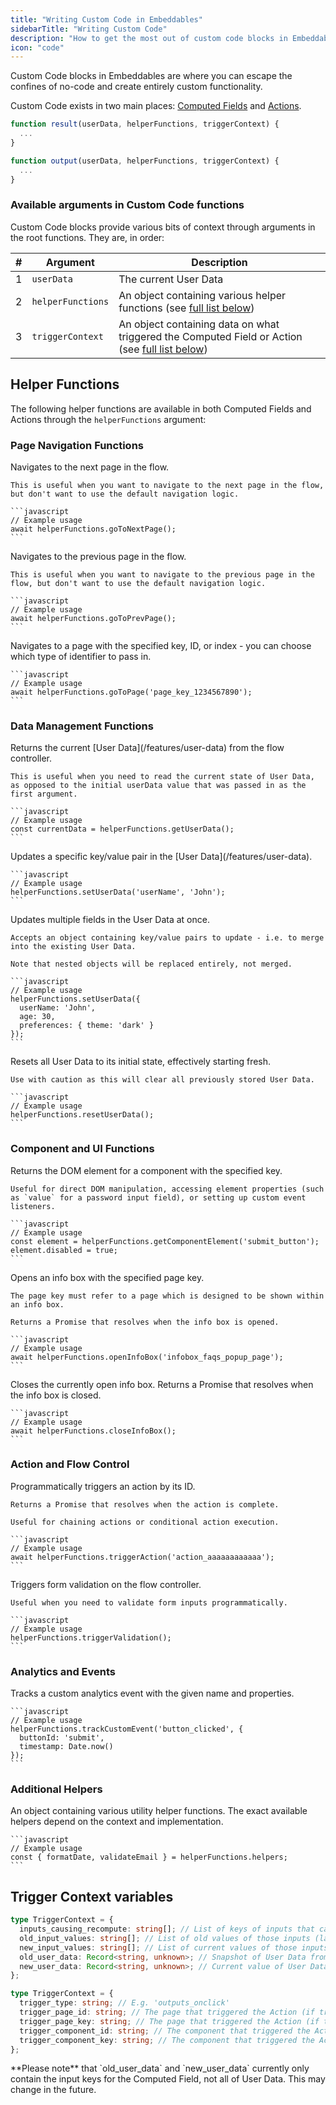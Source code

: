 ```yaml
---
title: "Writing Custom Code in Embeddables"
sidebarTitle: "Writing Custom Code"
description: "How to get the most out of custom code blocks in Embeddables"
icon: "code"
---
```


Custom Code blocks in Embeddables are where you can escape the confines of no-code and create entirely custom functionality.

Custom Code exists in two main places: [Computed Fields](#computed-fields) and [Actions](#actions).

<CodeGroup>

```javascript Example Computed Field
function result(userData, helperFunctions, triggerContext) {
  ...
}
```

```javascript Example Action
function output(userData, helperFunctions, triggerContext) {
  ...
}
```

</CodeGroup>


### Available arguments in Custom Code functions

Custom Code blocks provide various bits of context through arguments in the root functions. They are, in order:

| #   | Argument          | Description                                                                                                                  |
| --- | ----------------- | ---------------------------------------------------------------------------------------------------------------------------- |
| 1   | `userData`        | The current User Data                                                                                                        |
| 2   | `helperFunctions` | An object containing various helper functions (see [full list below](#available-helper-functions))                           |
| 3   | `triggerContext`  | An object containing data on what triggered the Computed Field or Action (see [full list below](#available-trigger-context)) |


## Helper Functions

The following helper functions are available in both Computed Fields and Actions through the `helperFunctions` argument:

### Page Navigation Functions

<AccordionGroup>
  <Accordion title="goToNextPage()">
    Navigates to the next page in the flow.
    
    This is useful when you want to navigate to the next page in the flow, but don't want to use the default navigation logic.
    
    ```javascript
    // Example usage
    await helperFunctions.goToNextPage();
    ```
  </Accordion>

  <Accordion title="goToPrevPage()">
    Navigates to the previous page in the flow.
    
    This is useful when you want to navigate to the previous page in the flow, but don't want to use the default navigation logic.
    
    ```javascript
    // Example usage
    await helperFunctions.goToPrevPage();
    ```
  </Accordion>

  <Accordion title="goToPage(pageKeyOrIdOrIndex: string | number)">
    Navigates to a page with the specified key, ID, or index - you can choose which type of identifier to pass in.
    
    ```javascript
    // Example usage
    await helperFunctions.goToPage('page_key_1234567890');  
    ```

  </Accordion>
</AccordionGroup>





### Data Management Functions
<AccordionGroup>
  <Accordion title="getUserData()">
    Returns the current [User Data](/features/user-data) from the flow controller.
    
    This is useful when you need to read the current state of User Data, as opposed to the initial userData value that was passed in as the first argument.

    ```javascript
    // Example usage
    const currentData = helperFunctions.getUserData();
    ```
  </Accordion>

  <Accordion title="setUserData(key: string, value: any)">
    Updates a specific key/value pair in the [User Data](/features/user-data).

    ```javascript
    // Example usage
    helperFunctions.setUserData('userName', 'John');
    ```
  </Accordion>

  <Accordion title="setUserData(updates: Record<string, unknown>)">
    Updates multiple fields in the User Data at once.
    
    Accepts an object containing key/value pairs to update - i.e. to merge into the existing User Data.
    
    Note that nested objects will be replaced entirely, not merged.

    ```javascript
    // Example usage
    helperFunctions.setUserData({
      userName: 'John',
      age: 30,
      preferences: { theme: 'dark' }
    });
    ```
  </Accordion>

  <Accordion title="resetUserData()">
    Resets all User Data to its initial state, effectively starting fresh.
    
    Use with caution as this will clear all previously stored User Data.

    ```javascript
    // Example usage
    helperFunctions.resetUserData();
    ```
  </Accordion>
</AccordionGroup>

### Component and UI Functions
<AccordionGroup>
  <Accordion title="getComponentElement(key: string)">
    Returns the DOM element for a component with the specified key.
    
    Useful for direct DOM manipulation, accessing element properties (such as `value` for a password input field), or setting up custom event listeners.

    ```javascript
    // Example usage
    const element = helperFunctions.getComponentElement('submit_button');
    element.disabled = true;
    ```
  </Accordion>

  <Accordion title="openInfoBox(infoBoxPageKey: string)">
    Opens an info box with the specified page key.
    
    The page key must refer to a page which is designed to be shown within an info box.

    Returns a Promise that resolves when the info box is opened.

    ```javascript
    // Example usage
    await helperFunctions.openInfoBox('infobox_faqs_popup_page');
    ```
  </Accordion>

  <Accordion title="closeInfoBox()">
    Closes the currently open info box. Returns a Promise that resolves when the info box is closed.

    ```javascript
    // Example usage
    await helperFunctions.closeInfoBox();
    ```
  </Accordion>
</AccordionGroup>

### Action and Flow Control
<AccordionGroup>
  <Accordion title="triggerAction(actionId: string)">
    Programmatically triggers an action by its ID.
    
    Returns a Promise that resolves when the action is complete.
    
    Useful for chaining actions or conditional action execution.

    ```javascript
    // Example usage
    await helperFunctions.triggerAction('action_aaaaaaaaaaaa');
    ```
  </Accordion>

  <Accordion title="triggerValidation()">
    Triggers form validation on the flow controller.
    
    Useful when you need to validate form inputs programmatically.

    ```javascript
    // Example usage
    helperFunctions.triggerValidation();
    ```
  </Accordion>
</AccordionGroup>

### Analytics and Events
<AccordionGroup>
  <Accordion title="trackCustomEvent(customEventName: string, customEventProps: any)">
    Tracks a custom analytics event with the given name and properties.

    ```javascript
    // Example usage
    helperFunctions.trackCustomEvent('button_clicked', {
      buttonId: 'submit',
      timestamp: Date.now()
    });
    ```
  </Accordion>
</AccordionGroup>

### Additional Helpers
<AccordionGroup>
  <Accordion title="helpers">
    An object containing various utility helper functions. The exact available helpers depend on the context and implementation.

    ```javascript
    // Example usage
    const { formatDate, validateEmail } = helperFunctions.helpers;
    ```
  </Accordion>
</AccordionGroup>


## Trigger Context variables

<CodeGroup>

```typescript Trigger Context for Computed Fields
type TriggerContext = {
  inputs_causing_recompute: string[]; // List of keys of inputs that caused the recompute
  old_input_values: string[]; // List of old values of those inputs (last time this Computed Field was computed)
  new_input_values: string[]; // List of current values of those inputs
  old_user_data: Record<string, unknown>; // Snapshot of User Data from when this Computed Field was last computed
  new_user_data: Record<string, unknown>; // Current value of User Data (identical to the first userData argument)
};
```

```typescript Trigger Context for Actions
type TriggerContext = {
  trigger_type: string; // E.g. 'outputs_onclick'
  trigger_page_id: string; // The page that triggered the Action (if triggered by page change)
  trigger_page_key: string; // The page that triggered the Action (if triggered by page change)
  trigger_component_id: string; // The component that triggered the Action (if triggered by a component)
  trigger_component_key: string; // The component that triggered the Action (if triggered by a component)
};
```

</CodeGroup>

<Note>
  **Please note** that `old_user_data` and `new_user_data` currently only
  contain the input keys for the Computed Field, not all of User Data. This may
  change in the future.
</Note>
